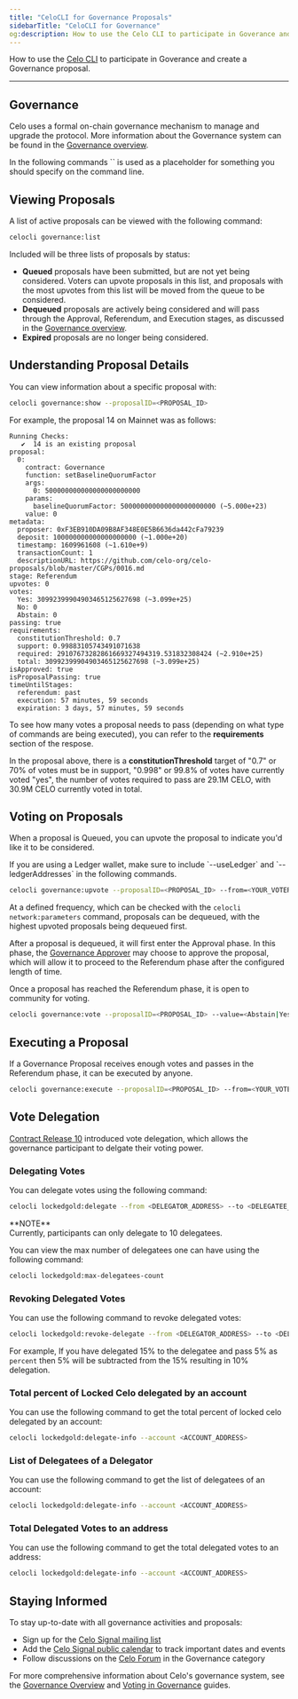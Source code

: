 ```yaml
---
title: "CeloCLI for Governance Proposals"
sidebarTitle: "CeloCLI for Governance"
og:description: How to use the Celo CLI to participate in Goverance and create a Governance proposal.
---
```


How to use the [Celo CLI](/cli/) to participate in Goverance and create a Governance proposal.

---

## Governance

Celo uses a formal on-chain governance mechanism to manage and upgrade the protocol. More information about the Governance system can be found in the [Governance overview](/what-is-celo/using-celo/protocol/governance/overview).

<Note>
In the following commands `<VARIABLE>` is used as a placeholder for something you should specify on the command line.
</Note>

## Viewing Proposals

A list of active proposals can be viewed with the following command:

```bash
celocli governance:list
```

Included will be three lists of proposals by status:

- **Queued** proposals have been submitted, but are not yet being considered. Voters can upvote proposals in this list, and proposals with the most upvotes from this list will be moved from the queue to be considered.
- **Dequeued** proposals are actively being considered and will pass through the Approval, Referendum, and Execution stages, as discussed in the [Governance overview](/what-is-celo/using-celo/protocol/governance/overview).
- **Expired** proposals are no longer being considered.

## Understanding Proposal Details

You can view information about a specific proposal with:

```bash
celocli governance:show --proposalID=<PROPOSAL_ID>
```

For example, the proposal 14 on Mainnet was as follows:

```
Running Checks:
   ✔  14 is an existing proposal
proposal:
  0:
    contract: Governance
    function: setBaselineQuorumFactor
    args:
      0: 500000000000000000000000
    params:
      baselineQuorumFactor: 500000000000000000000000 (~5.000e+23)
    value: 0
metadata:
  proposer: 0xF3EB910DA09B8AF348E0E5B6636da442cFa79239
  deposit: 100000000000000000000 (~1.000e+20)
  timestamp: 1609961608 (~1.610e+9)
  transactionCount: 1
  descriptionURL: https://github.com/celo-org/celo-proposals/blob/master/CGPs/0016.md
stage: Referendum
upvotes: 0
votes:
  Yes: 30992399904903465125627698 (~3.099e+25)
  No: 0
  Abstain: 0
passing: true
requirements:
  constitutionThreshold: 0.7
  support: 0.99883105743491071638
  required: 29107673282861669327494319.531832308424 (~2.910e+25)
  total: 30992399904903465125627698 (~3.099e+25)
isApproved: true
isProposalPassing: true
timeUntilStages:
  referendum: past
  execution: 57 minutes, 59 seconds
  expiration: 3 days, 57 minutes, 59 seconds
```

To see how many votes a proposal needs to pass (depending on what type of commands are being executed), you can refer to the **requirements** section of the respose.

In the proposal above, there is a **constitutionThreshold** target of "0.7" or 70% of votes must be in support, "0.998" or 99.8% of votes have currently voted "yes", the number of votes required to pass are 29.1M CELO, with 30.9M CELO currently voted in total.

## Voting on Proposals

When a proposal is Queued, you can upvote the proposal to indicate you'd like it to be considered.

<Note>
If you are using a Ledger wallet, make sure to include `--useLedger` and `--ledgerAddresses` in the
following commands.
</Note>

```bash
celocli governance:upvote --proposalID=<PROPOSAL_ID> --from=<YOUR_VOTER_ADDRESS>
```

At a defined frequency, which can be checked with the `celocli network:parameters` command, proposals can be dequeued, with the highest upvoted proposals being dequeued first.

After a proposal is dequeued, it will first enter the Approval phase.
In this phase, the [Governance Approver](/what-is-celo/using-celo/protocol/governance/overview#approval) may choose to approve the proposal, which will allow it to proceed to the Referendum phase after the configured length of time.

Once a proposal has reached the Referendum phase, it is open to community for voting.

```bash
celocli governance:vote --proposalID=<PROPOSAL_ID> --value=<Abstain|Yes|No> --from=<YOUR_VOTER_ADDRESS>
```

## Executing a Proposal

If a Governance Proposal receives enough votes and passes in the Referendum phase, it can be executed by anyone.

```bash
celocli governance:execute --proposalID=<PROPOSAL_ID> --from=<YOUR_VOTER_ADDRESS>
```

## Vote Delegation

[Contract Release 10](https://github.com/celo-org/celo-monorepo/issues/10375) introduced vote delegation, which allows the governance participant to delgate their voting power.

### Delegating Votes

You can delegate votes using the following command:

```bash
celocli lockedgold:delegate --from <DELEGATOR_ADDRESS> --to <DELEGATEE_ADDRESS> --percent <PERCENTAGE_BETWEEN_1_AND_100>
```

<Info>
**NOTE**<br/>
Currently, participants can only delegate to 10 delegatees.
</Info>

You can view the max number of delegatees one can have using the following command:

```bash
celocli lockedgold:max-delegatees-count
```

### Revoking Delegated Votes

You can use the following command to revoke delegated votes:

```bash
celocli lockedgold:revoke-delegate --from <DELEGATOR_ADDRESS> --to <DELEGATEE_ADDRESS> --percent <PERCENTAGE_TO_BE_REVOKED>
```

For example, If you have delegated 15% to the delegatee and pass 5% as `percent` then 5% will be subtracted from the 15% resulting in 10% delegation.

### Total percent of Locked Celo delegated by an account

You can use the following command to get the total percent of locked celo delegated by an account:

```bash
celocli lockedgold:delegate-info --account <ACCOUNT_ADDRESS>
```

### List of Delegatees of a Delegator

You can use the following command to get the list of delegatees of an account:

```bash
celocli lockedgold:delegate-info --account <ACCOUNT_ADDRESS>
```

### Total Delegated Votes to an address

You can use the following command to get the total delegated votes to an address:

```bash
celocli lockedgold:delegate-info --account <ACCOUNT_ADDRESS>
```

## Staying Informed

To stay up-to-date with all governance activities and proposals:

- Sign up for the [Celo Signal mailing list](https://share.hsforms.com/1Qrhush1vSA2WIamd_yL4ow53n4j)
- Add the [Celo Signal public calendar](https://calendar.google.com/calendar/u/0/embed?src=c_9su6ich1uhmetr4ob3sij6kaqs@group.calendar.google.com) to track important dates and events
- Follow discussions on the [Celo Forum](https://forum.celo.org/) in the Governance category

For more comprehensive information about Celo's governance system, see the [Governance Overview](/what-is-celo/using-celo/protocol/governance/overview) and [Voting in Governance](/what-is-celo/using-celo/protocol/governance/voting-in-governance) guides.